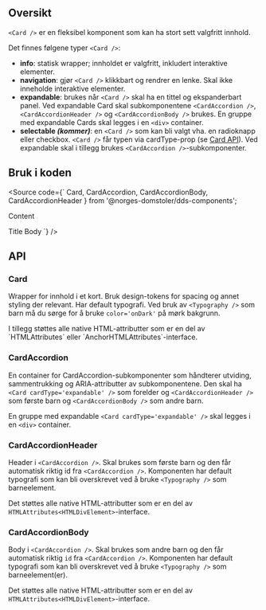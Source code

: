 
<Meta title="Design system/Card/API" component={Card} />

## Oversikt

`<Card />` er en fleksibel komponent som kan ha stort sett valgfritt innhold.

Det finnes følgene typer `<Card />`:

- **info**: statisk wrapper; innholdet er valgfritt, inkludert interaktive elementer.
- **navigation**: gjør `<Card />` klikkbart og rendrer en lenke. Skal ikke inneholde interaktive elementer.
- **expandable**: brukes når `<Card />` skal ha en tittel og ekspanderbart panel. Ved expandable Card skal subkomponentene `<CardAccordion />`, `<CardAccordionHeader />` og `<CardAccordionBody />` brukes. En gruppe med expandable Cards skal legges i en `<div>` container.
- **selectable _(kommer)_**: en `<Card />` som kan bli valgt vha. en radioknapp eller checkbox.
  `<Card />` får typen via cardType-prop (se [Card API](#card)). Ved expandable skal i tillegg brukes `<CardAccordion />`-subkomponenter.

## Bruk i koden

<Source code={`
  Card,
  CardAccordion,
  CardAccordionBody,
  CardAccordionHeader
} from '@norges-domstoler/dds-components';

<Card cardType="info"> Content </Card>

<Card cardType="expandable">
  <CardAccordion>
    <CardAccordionHeader>Title</CardAccordionHeader>
    <CardAccordionBody>Body</CardAccordionBody>
  </CardAccordion>
</Card>
`} />

## API

### <a id="card"></a> Card

Wrapper for innhold i et kort. Bruk design-tokens for spacing og annet styling der relevant. Har default typografi. Ved bruk av `<Typography />` som barn må du sørge for å bruke `color='onDark'` på mørk bakgrunn.

<ArgsTable story={PRIMARY_STORY} />
I tillegg støttes alle native HTML-attributter som er en del av  `HTMLAttributes<HTMLDivElement>` eller `AnchorHTMLAttributes<HTMLAnchorElement>`-interface.

### CardAccordion

En container for CardAccordion-subkomponenter som håndterer utviding, sammentrukking og ARIA-attributter av subkomponentene. Den skal ha `<Card cardType='expandable' />` som forelder og `<CardAccordionHeader />` som første barn og `<CardAccordionBody />` som andre barn.

En gruppe med expandable `<Card cardType='expandable' />` skal legges i en `<div>` container.

<ArgsTable of={CardAccordion} />

### CardAccordionHeader

Header i `<CardAccordion />`. Skal brukes som første barn og den får automatisk riktig id fra `<CardAccordion />`. Komponenten har default typografi som kan bli overskrevet ved å bruke `<Typography />` som barneelement.

Det støttes alle native HTML-attributter som er en del av `HTMLAttributes<HTMLDivElement>`-interface.

### CardAccordionBody

Body i `<CardAccordion />`. Skal brukes som andre barn og den får automatisk riktig `id` fra `<CardAccordion />`. Komponenten har default typografi som kan bli overskrevet ved å bruke `<Typography />` som barneelement(er).

<ArgsTable of={CardAccordionBody} />

Det støttes alle native HTML-attributter som er en del av `HTMLAttributes<HTMLDivElement>`-interface.

